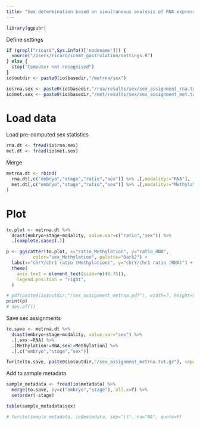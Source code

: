 ```yaml
---
title: "Sex determination based on simultaneous analysis of RNA expression and DNA methylation"
---
```


```r
library(ggpubr)
```

Define settings
```r
if (grepl("ricard",Sys.info()['nodename'])) {
  source("/Users/ricard/scnmt_gastrulation/settings.R")
} else {
  stop("Computer not recognised")
}
io$outdir <- paste0(io$basedir,"/metrna/sex")

io$rna.sex <- paste0(io$basedir,"/rna/results/sex/sex_assignment_rna.txt.gz")
io$met.sex <- paste0(io$basedir,"/met/results/sex/sex_assignment_met.txt.gz")
```

# Load data

Load pre-computed sex statistics
```r
rna.dt <- fread(io$rna.sex)
met.dt <- fread(io$met.sex)
```

Merge
```r
metrna.dt <- rbind(
  rna.dt[,c("embryo","stage","ratio","sex")] %>% .[,modality:="RNA"],
  met.dt[,c("embryo","stage","ratio","sex")] %>% .[,modality:="Methylation"]
)
```

# Plot

```r
to.plot <- metrna.dt %>% 
  dcast(embryo+stage~modality, value.var=c("ratio","sex")) %>%
  .[complete.cases(.)]
```

```r
p <- ggscatter(to.plot, x="ratio_Methylation", y="ratio_RNA",
          color="sex_Methylation", palette="Dark2") +
  labs(x="chrY/chr1 ratio (Methylation)", y="chrY/chr1 ratio (RNA)") +
  theme(
    axis.text = element_text(size=rel(0.75)),
    legend.position = "right",
  )

# pdf(paste0(io$outdir,"/sex_assignment_metrna.pdf"), width=7, height=5, useDingbats = F)
print(p)
# dev.off()
```


Save sex assignments
```r
to.save <- metrna.dt %>% 
  dcast(embryo+stage~modality, value.var="sex") %>%
  .[,sex:=RNA] %>%
  .[Methylation!=RNA,sex:=Methylation] %>%
  .[,c("embryo","stage","sex")]

fwrite(to.save, paste0(io$outdir,"/sex_assignment_metrna.txt.gz"), sep="\t")
```

Add to sample metadata
```r
sample_metadata <- fread(io$metadata) %>% 
  merge(to.save, by=c("embryo","stage"), all.x=T) %>%
  setorder(-stage)

table(sample_metadata$sex)
```

```r
# fwrite(sample_metadata, io$metadata, sep="\t", na="NA", quote=F)
```

